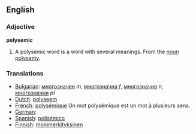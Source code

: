 ==English==

===Adjective===
'''polysemic'''
# A polysemic word is a word with several meanings.  From the [[noun]] [[polysemy]].

===Translations===
*[[Bulgarian]]: [[многозначен]] ''m'', [[многозначна]] ''f'', [[многозначно]] ''n'', [[многозначни]] ''pl''
*[[Dutch]]: [[polyseem]]
*[[French]]: [[polysémique]] Un mot polysémique est un mot à plusieurs sens.
*[[German]]: [[]]
*[[Spanish]]: [[polisémico]]
*[[Finnish]]: [[monimerkityksinen]]
